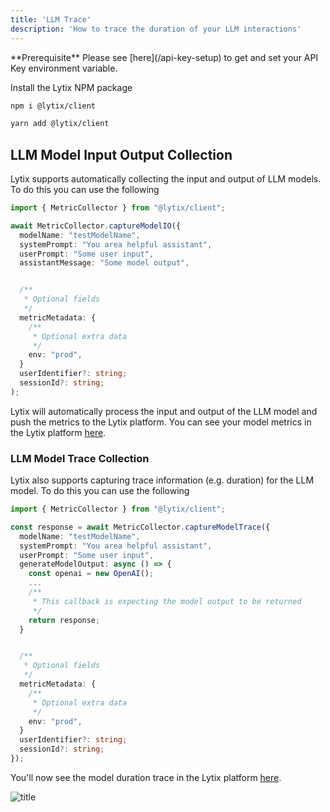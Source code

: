 ```yaml
---
title: 'LLM Trace'
description: 'How to trace the duration of your LLM interactions'
---
```


<Info>
  **Prerequisite** Please see [here](/api-key-setup) to get and set your API Key environment variable.
</Info>

Install the Lytix NPM package

<CodeGroup>

```bash npm
npm i @lytix/client
```

```bash yarn
yarn add @lytix/client
```

</CodeGroup>

## LLM Model Input Output Collection

Lytix supports automatically collecting the input and output of LLM models. To do this you can use the following

```ts
import { MetricCollector } from "@lytix/client";

await MetricCollector.captureModelIO({
  modelName: "testModelName",
  systemPrompt: "You area helpful assistant",
  userPrompt: "Some user input",
  assistantMessage: "Some model output",


  /**
   * Optional fields
   */
  metricMetadata: {
    /**
     * Optional extra data
     */
    env: "prod",
  }
  userIdentifier?: string;
  sessionId?: string;
);
```

Lytix will automatically process the input and output of the LLM model and push the metrics to the Lytix platform. You can see your model metrics in the Lytix platform [here](https://lytix.co/home/llm/).

### LLM Model Trace Collection

Lytix also supports capturing trace information (e.g. duration) for the LLM model. To do this you can use the following

```ts
import { MetricCollector } from "@lytix/client";

const response = await MetricCollector.captureModelTrace({
  modelName: "testModelName",
  systemPrompt: "You area helpful assistant",
  userPrompt: "Some user input",
  generateModelOutput: async () => {
    const openai = new OpenAI();
    ...
    /**
     * This callback is expecting the model output to be returned
     */
    return response;
  }


  /**
   * Optional fields
   */
  metricMetadata: {
    /**
     * Optional extra data
     */
    env: "prod",
  }
  userIdentifier?: string;
  sessionId?: string;
});
```

You'll now see the model duration trace in the Lytix platform [here](https://lytix.co/home/llm/).

![title](/images/node-quickstart/modelDurationTrace.png)
